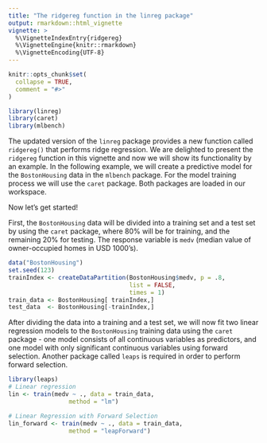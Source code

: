 ```yaml
---
title: "The ridgereg function in the linreg package"
output: rmarkdown::html_vignette
vignette: >
  %\VignetteIndexEntry{ridgereg}
  %\VignetteEngine{knitr::rmarkdown}
  %\VignetteEncoding{UTF-8}
---
```


```r
knitr::opts_chunk$set(
  collapse = TRUE,
  comment = "#>"
)
```

```r
library(linreg)
library(caret)
library(mlbench)
```

The updated version of the `linreg` package provides a new function called `ridgereg()` that performs ridge regression. We are delighted to present the `ridgereg` function in this vignette and now we will show its functionality by an example. In the following example, we will create a predictive model for the `BostonHousing` data in the `mlbench` package. For the model training process we will use the `caret` package. Both packages are loaded in our workspace. 

Now let's get started! 

First, the `BostonHousing` data will be divided into a training set and a test set by using the
`caret` package, where $80\%$ will be for training, and the remaining $20\%$ for testing. The response variable is `medv` (median value of owner-occupied homes in USD 1000's).

```r
data("BostonHousing")
set.seed(123)
trainIndex <- createDataPartition(BostonHousing$medv, p = .8, 
                                  list = FALSE, 
                                  times = 1)
train_data <- BostonHousing[ trainIndex,]
test_data  <- BostonHousing[-trainIndex,]
```
After dividing the data into a training and a test set, we will now fit two linear regression models to the `BostonHousing` training data using the `caret` package - one model consists of all continuous variables as predictors, and one model with only significant continuous variables using forward selection. Another package called `leaps` is required in order to perform forward selection. 

```r

library(leaps)
# Linear regression
lin <- train(medv ~ ., data = train_data, 
                 method = "lm")

# Linear Regression with Forward Selection
lin_forward <- train(medv ~ ., data = train_data, 
                 method = "leapForward")
```



